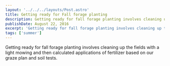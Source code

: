 ```yaml
---
layout: '../../../layouts/Post.astro'
title: Getting ready for Fall forage planting
description: Getting ready for fall forage planting involves cleaning up the fields
publishDate: August 22, 2016
excerpt: 'Getting ready for fall forage planting involves cleaning up the fields'
tags: ['summer']
---
```


Getting ready for fall forage planting involves cleaning up the fields with a light mowing and then calculated applications of fertilizer based on our graze plan and soil tests.